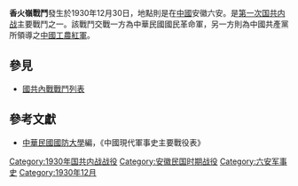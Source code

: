 {{expand|time=2013-10-02T02:11:50+00:00}}
{{refimprove|time=2013-10-02T02:11:50+00:00}}
{{Infobox Military Conflict|
campaign=|
image=|
caption=|
conflict=香火嶺戰鬥|
partof=[[第一次国共内战|第一次国共内战]]|
date=1930年12月30日|
place=[[中國|中國]]安徽六安|
result=國軍遭包圍，46師投入團部幾乎全數陣亡|
combatant1=中華民國國民革命軍46師陳旅柏團部|
combatant2=中國共產黨紅軍1師徐百川部| 
commander1=46師陳旅柏團|
commander2=1師徐百川|
strength1=|
strength2=|
casualties1=|
casualties2=|
}}
'''香火嶺戰鬥'''發生於1930年12月30日，地點則是在[[中國|中國]]安徽六安。是[[第一次国共内战|第一次国共内战]]主要戰鬥之一。該戰鬥交戰一方為中華民國國民革命軍，另一方則為中國共產黨所領導之[[中國工農紅軍|中國工農紅軍]]。
==參見==
*[[國共內戰戰鬥列表|國共內戰戰鬥列表]]
==參考文獻==
*[[中華民國|中華民國]][[國防大學_(臺灣)|國防大學]]編，《中國現代軍事史主要戰役表》
[[Category:1930年国共内战战役|Category:1930年国共内战战役]]
[[Category:安徽民国时期战役|Category:安徽民国时期战役]]
[[Category:六安军事史|Category:六安军事史]]
[[Category:1930年12月|Category:1930年12月]]
{{mil-stub}}